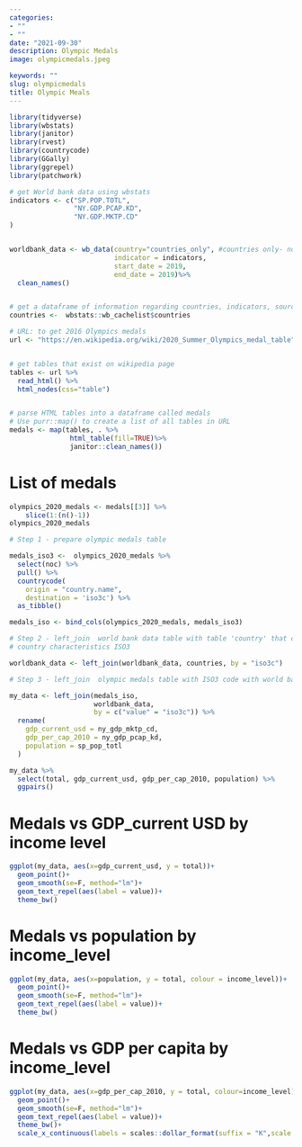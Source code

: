 ```yaml
---
categories:  
- ""  
- ""
date: "2021-09-30"
description: Olympic Medals
image: olympicmedals.jpeg

keywords: ""
slug: olympicmedals
title: Olympic Meals
---
```


```r
library(tidyverse)
library(wbstats)
library(janitor)
library(rvest)
library(countrycode)
library(GGally)
library(ggrepel)
library(patchwork)
```

```r
# get World bank data using wbstats
indicators <- c("SP.POP.TOTL",
                "NY.GDP.PCAP.KD",
                "NY.GDP.MKTP.CD"
) 


worldbank_data <- wb_data(country="countries_only", #countries only- no aggregates like Latin America, Europe, etc.
                          indicator = indicators, 
                          start_date = 2019, 
                          end_date = 2019)%>% 
  clean_names()


# get a dataframe of information regarding countries, indicators, sources, regions, indicator topics, lending types, income levels,  from the World Bank API 
countries <-  wbstats::wb_cachelist$countries

# URL: to get 2016 Olympics medals
url <- "https://en.wikipedia.org/wiki/2020_Summer_Olympics_medal_table"


# get tables that exist on wikipedia page 
tables <- url %>% 
  read_html() %>% 
  html_nodes(css="table")


# parse HTML tables into a dataframe called medals 
# Use purr::map() to create a list of all tables in URL
medals <- map(tables, . %>% 
               html_table(fill=TRUE)%>% 
               janitor::clean_names())
```

# List of medals
```r
olympics_2020_medals <- medals[[3]] %>% 
    slice(1:(n()-1))
olympics_2020_medals
```

```r
# Step 1 - prepare olympic medals table

medals_iso3 <-  olympics_2020_medals %>% 
  select(noc) %>% 
  pull() %>% 
  countrycode(
    origin = "country.name",
    destination = 'iso3c') %>% 
  as_tibble()

medals_iso <- bind_cols(olympics_2020_medals, medals_iso3)

# Step 2 - left_join  world bank data table with table 'country' that contains 
# country characteristics ISO3 

worldbank_data <- left_join(worldbank_data, countries, by = "iso3c")

# Step 3 - left_join  olympic medals table with ISO3 code with world bank data

my_data <- left_join(medals_iso,
                     worldbank_data,
                     by = c("value" = "iso3c")) %>% 
  rename(
    gdp_current_usd = ny_gdp_mktp_cd,
    gdp_per_cap_2010 = ny_gdp_pcap_kd,
    population = sp_pop_totl
  )

my_data %>% 
  select(total, gdp_current_usd, gdp_per_cap_2010, population) %>% 
  ggpairs()
```

# Medals vs GDP_current USD by income level

```r
ggplot(my_data, aes(x=gdp_current_usd, y = total))+
  geom_point()+
  geom_smooth(se=F, method="lm")+
  geom_text_repel(aes(label = value))+
  theme_bw()
```

# Medals vs population by income_level

```r
ggplot(my_data, aes(x=population, y = total, colour = income_level))+
  geom_point()+
  geom_smooth(se=F, method="lm")+
  geom_text_repel(aes(label = value))+
  theme_bw()
```

# Medals vs GDP per capita by income_level

```r
ggplot(my_data, aes(x=gdp_per_cap_2010, y = total, colour=income_level))+
  geom_point()+
  geom_smooth(se=F, method="lm")+
  geom_text_repel(aes(label = value))+
  theme_bw()+
  scale_x_continuous(labels = scales::dollar_format(suffix = "K",scale = 1e-3))
```
